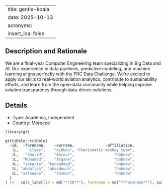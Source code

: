 
---
title: gentle-koala
date: 2025-10-13
acronyms:
  insert_loa: false
---

## Description and Rationale

We are a final-year Computer Engineering team specializing in Big Data and AI. Our experience in data pipelines, predictive modeling, and machine learning aligns perfectly with the PRC Data Challenge. We're excited to apply our skills to real-world aviation analytics, contribute to sustainability efforts, and learn from the open-data community while helping improve aviation transparency through data-driven solutions.

## Details

* Type: Academia, Independent
* Country: Morocco

```r
library(gt)

gt(tibble::tribble(
  ~id,  ~forename,    ~surname,              ~affiliation,
   1L,    "ilyas",    "kibbou", "Charismatic monkey team",
   2L,   "khalid",    "Ahrour",                  "Unknow",
   3L,  "Mohamed",    "Argane",                  "Unknow",
   4L,  "zakaria", "benraddad",                  "Unknow",
   5L, "abdallah", "ahandouch",                  "Unknow",
   6L, "safouane",    "lasmar",                  "Unknow"
  )
) |>   cols_label(id = md("**ID**"), forename = md("**Forename**"), surname ~ md("**Surname**"), affiliation ~ md("**Affiliation**"))
```
